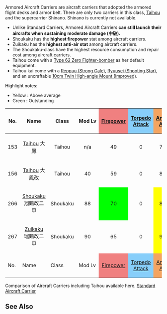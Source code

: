 
Armored Aircraft Carriers are aircraft carriers that adopted the armored flight decks and armor belt. There are only two carriers in this class, [[Taihou]] and the supercarrier Shinano. Shinano is currently not available.


*Unlike Standard Carriers, Armored Aircraft Carriers '''can still launch their aircrafts when sustaining moderate damage (中破).'''
*Shoukaku has the '''highest firepower''' stat among aircraft carriers.
*Zuikaku has the '''highest anti-air stat''' among aircraft carriers.
*The Shoukaku-class have the highest resource consumption and repair cost among aircraft carriers.
*Taihou come with a [[Type 62 Zero Fighter-bomber]] as her default equipment.
*Taihou kai come with a [http://kancolle.wikia.com/wiki/Reppuu_(Strong_Gale) Reppuu (Strong Gale)], [http://kancolle.wikia.com/wiki/Ryuusei_(Shooting_Star) Ryuusei (Shooting Star)], and an uncraftable [http://kancolle.wikia.com/wiki/10cm_Twin_High-angle_Mount_(Improved) 10cm Twin High-angle Mount (Improved)].


<span style="color:rgb(0,0,0);">Highlight notes:</span>
*Yellow : Above average
*Green : Outstanding
{| class="wikitable"
!No.
!Name
!Class
! style="white-space:nowrap;"|Mod Lv
! style="width: 30px; text-align: center; vertical-align: middle; background-color: LightCoral;"|[[file:icon_Gun.png|Firepower]]
! style="width: 30px; text-align: center; vertical-align: middle; background-color: LightSkyBlue;"|[[file:icon_Torpedo.png|Torpedo Attack]]
! style="width: 30px; text-align: center; vertical-align: middle; background-color: SandyBrown;"|[[file:icon_AA.png|Anti-Air]]
! style="width: 30px; text-align: center; vertical-align: middle; background-color: Seashell;"|[[file:icon_ASW.png|Anti-Submarine]]
! style="width: 30px; text-align: center; vertical-align: middle; background-color: Aquamarine;"|[[file:icon_LOS.png|View Range]]
! style="width: 30px; text-align: center; vertical-align: middle; background-color: PaleGreen;"|[[file:icon_Luck.png|Luck]]
! style="width: 30px; text-align: center; vertical-align: middle; background-color: Pink;"|[[file:icon_HP.png|Health]]
! style="width: 30px; text-align: center; vertical-align: middle; background-color: yellow;"|[[file:icon_Armor.png|Armor]]
! style="width: 30px; text-align: center; vertical-align: middle; background-color: Violet;"|[[file:icon_Evasion.png|Evasion]]
! style="width: 30px; text-align: center; vertical-align: middle; background-color: Aqua;"|[[file:icon_Speed.png|Speed]]
! style="width: 30px; text-align: center; vertical-align: middle; background-color: Silver;"|[[file:icon_Aircraft.png|Aircraft]]
!{{Fuel}}
!{{Ammo}}
!Notes
|-
| style="text-align:center;"|153
| style="text-align:center;"|[[Taihou]] 大鳳
| style="text-align:center;"|Taihou
| style="text-align:center;"|n/a
| style="text-align:center;"|49
| style="text-align:center;"|0
| style="text-align:center;"|79
| style="text-align:center;"|0
| style="text-align:center;"|74
| style="text-align:center;"|2(19)
| style="text-align:center;"|67
| style="text-align:center;white-space: nowrap; background-color: yellow;" |79
| style="text-align:center;"|57
| style="text-align:center;"|Fast
| style="text-align:center;"|61(18,18,18,7)
| style="text-align:center;"|70
| style="text-align:center;"|65
|
|-
| style="text-align:center;"|156
| style="text-align:center;"|[[Taihou]] 大鳳改
| style="text-align:center;"|Taihou
| style="text-align:center;"|40
| style="text-align:center;"|59
| style="text-align:center;"|0
| style="text-align:center;"|86
| style="text-align:center;"|0
| style="text-align:center;"|77
| style="text-align:center;"|4(39)
| style="text-align:center;"|70
| style="text-align:center;background-color: lime;"|84
| style="text-align:center;"|59
| style="text-align:center;"|Fast
| style="background-color:lime;text-align:center;"|86(30,24,24,8)
| style="text-align:center;"|90
| style="text-align:center;"|75
|
|-
| style="text-align:center;"|266
| style="text-align:center;"|[[Shoukaku]] 翔鶴改二甲
| style="text-align:center;"|Shoukaku
| style="text-align:center;"|88
| style="background-color:lime;text-align:center;"|70
| style="text-align:center;"|0
| style="background-color:yellow;text-align:center;"|88
| style="text-align:center;"|0
| style="text-align:center;"|??
| style="text-align:center;"|20(97)
| style="text-align:center;"|78
| style="text-align:center;background-color: lime;"|83
| style="text-align:center;"|??
| style="text-align:center;"|Fast
| style="background-color:yellow;text-align:center;"|76(34,21,12,9)
| style="text-align:center;"|100
| style="text-align:center;"|85
|
|-
| style="text-align:center;"|267
| style="text-align:center;"|[[Zuikaku]] 瑞鶴改二甲
| style="text-align:center;"|Shoukaku
| style="text-align:center;"|90
| style="text-align:center;"|65
| style="text-align:center;"|0
| style="background-color:yellow;text-align:center;"|90
| style="text-align:center;"|0
| style="text-align:center;"|??
| style="text-align:center;"|50(99)
| style="text-align:center;"|79
| style="text-align:center;background-color: lime;"|84
| style="text-align:center;"|??
| style="text-align:center;"|Fast
| style="background-color:yellow;text-align:center;"|76(34,24,12,6)
| style="text-align:center;"|100
| style="text-align:center;"|85
|
|-
!No.
!Name
!Class
!Mod Lv
! style="width: 30px; text-align: center; vertical-align: middle; background-color: LightCoral;"|[[file:icon_Gun.png|Firepower]]
! style="width: 30px; text-align: center; vertical-align: middle; background-color: LightSkyBlue;"|[[file:icon_Torpedo.png|Torpedo Attack]]
! style="width: 30px; text-align: center; vertical-align: middle; background-color: SandyBrown;"|[[file:icon_AA.png|Anti-Air]]
! style="width: 30px; text-align: center; vertical-align: middle; background-color: Seashell;"|[[file:icon_ASW.png|Anti-Submarine]]
! style="width: 30px; text-align: center; vertical-align: middle; background-color: Aquamarine;"|[[file:icon_LOS.png|View Range]]
! style="width: 30px; text-align: center; vertical-align: middle; background-color: PaleGreen;"|[[file:icon_Luck.png|Luck]]
! style="width: 30px; text-align: center; vertical-align: middle; background-color: Pink;"|[[file:icon_HP.png|Health]]
! style="width: 30px; text-align: center; vertical-align: middle; background-color: yellow;"|[[file:icon_Armor.png|Armor]]
! style="width: 30px; text-align: center; vertical-align: middle; background-color: Violet;"|[[file:icon_Evasion.png|Evasion]]
! style="width: 30px; text-align: center; vertical-align: middle; background-color: Aqua;"|[[file:icon_Speed.png|Speed]]
! style="width: 30px; text-align: center; vertical-align: middle; background-color: Silver;"|[[file:icon_Aircraft.png|Aircraft]]
!{{Fuel}}
!{{Ammo}}
!Notes
|}



Comparison of Aircraft Carriers including Taihou available here. [[EliteCV|Standard Aircraft Carrier]]


==See Also==

{{shiplist}}